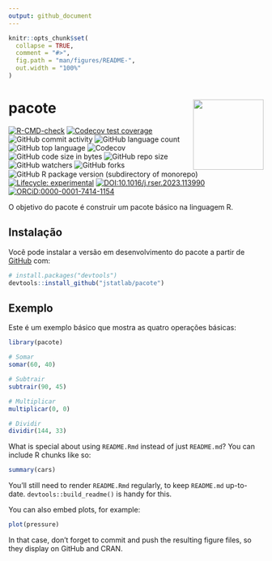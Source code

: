 ```yaml
---
output: github_document
---
```


<!-- README.md is generated from README.Rmd. Please edit that file -->

```r
knitr::opts_chunk$set(
  collapse = TRUE,
  comment = "#>",
  fig.path = "man/figures/README-",
  out.width = "100%"
)
```

# pacote <img src="man/figures/logo.png" align="right" height="139" alt="" />

<!-- badges: start -->
[![R-CMD-check](https://github.com/jstatlab/pacote/actions/workflows/R-CMD-check.yaml/badge.svg)](https://github.com/jstatlab/pacote/actions/workflows/R-CMD-check.yaml)
[![Codecov test coverage](https://codecov.io/gh/jstatlab/pacote/branch/master/graph/badge.svg)](https://app.codecov.io/gh/jstatlab/pacote?branch=master)
![GitHub commit activity](https://img.shields.io/github/commit-activity/m/jstatlab/pacote)
![GitHub language count](https://img.shields.io/github/languages/count/jstatlab/pacote)
![GitHub top language](https://img.shields.io/github/languages/top/jstatlab/pacote)
![Codecov](https://img.shields.io/codecov/c/github/jstatlab/pacote)
![GitHub code size in bytes](https://img.shields.io/github/languages/code-size/jstatlab/pacote)
![GitHub repo size](https://img.shields.io/github/repo-size/jstatlab/pacote)
![GitHub watchers](https://img.shields.io/github/watchers/jstatlab/pacote)
![GitHub forks](https://img.shields.io/github/forks/jstatlab/pacote)
![GitHub R package version (subdirectory of monorepo)](https://img.shields.io/github/r-package/v/jstatlab/pacote)
[![Lifecycle: experimental](https://img.shields.io/badge/lifecycle-experimental-orange.svg)](https://lifecycle.r-lib.org/articles/stages.html#experimental)
[![DOI:10.1016/j.rser.2023.113990](https://img.shields.io/badge/DOI-10.1016/j.rser.2023.113990-FAB70C?logo=DOI&colorIcon.svg)](https://doi.org/10.1016/j.rser.2023.113990)
[![ORCiD:0000-0001-7414-1154](https://img.shields.io/badge/ORCiD-0000--0001--7414--1154-A6CE39?logo=ORCID&colorIcon.svg)](https://orcid.org/0000-0001-7414-1154)
<!-- badges: end -->

O objetivo do pacote é construir um pacote básico na linguagem R.

## Instalação

Você pode instalar a versão em desenvolvimento do pacote a partir de [GitHub](https://github.com/) com:

```r
# install.packages("devtools")
devtools::install_github("jstatlab/pacote")
```
## Exemplo

Este é um exemplo básico que mostra as quatro operações básicas:

```r
library(pacote)

# Somar
somar(60, 40)

# Subtrair
subtrair(90, 45)

# Multiplicar
multiplicar(0, 0)

# Dividir
dividir(144, 33)
```

What is special about using `README.Rmd` instead of just `README.md`? You can include R chunks like so:

```r
summary(cars)
```

You'll still need to render `README.Rmd` regularly, to keep `README.md` up-to-date. `devtools::build_readme()` is handy for this.

You can also embed plots, for example:

```r
plot(pressure)
```

In that case, don't forget to commit and push the resulting figure files, so they display on GitHub and CRAN.
